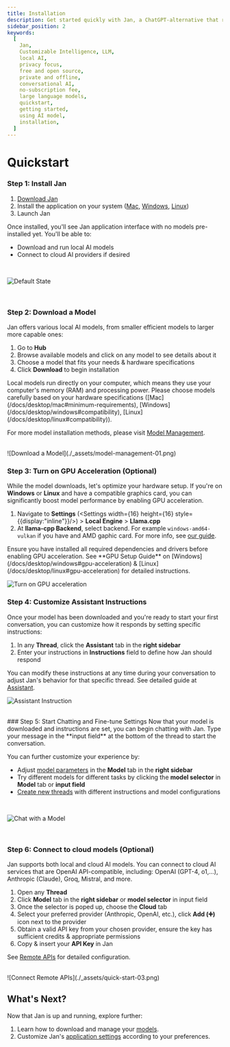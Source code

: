```yaml
---
title: Installation
description: Get started quickly with Jan, a ChatGPT-alternative that runs on your own computer, with a local API server. Learn how to install Jan and select an AI model to start chatting.
sidebar_position: 2
keywords:
  [
    Jan,
    Customizable Intelligence, LLM,
    local AI,
    privacy focus,
    free and open source,
    private and offline,
    conversational AI,
    no-subscription fee,
    large language models,
    quickstart,
    getting started,
    using AI model,
    installation,
  ]
---
```




# Quickstart
<Steps>

### Step 1: Install Jan
1. [Download Jan](/download)
2. Install the application on your system ([Mac](/docs/desktop/mac), [Windows](/docs/desktop/windows), [Linux](/docs/desktop/linux))
3. Launch Jan

Once installed, you'll see Jan application interface with no models pre-installed yet. You'll be able to:
- Download and run local AI models 
- Connect to cloud AI providers if desired
<br/>

![Default State](./_assets/quick-start-01.png)

<br/>

### Step 2: Download a Model
Jan offers various local AI models, from smaller efficient models to larger more capable ones:
1. Go to **Hub**
2. Browse available models and click on any model to see details about it
3. Choose a model that fits your needs & hardware specifications
4. Click **Download** to begin installation
<Callout type="info">
Local models run directly on your computer, which means they use your computer's memory (RAM) and processing power. Please choose models carefully based on your hardware specifications ([Mac](/docs/desktop/mac#minimum-requirements), [Windows](/docs/desktop/windows#compatibility), [Linux](/docs/desktop/linux#compatibility)).
</Callout>

For more model installation methods, please visit [Model Management](/docs/models/manage-models).

<br/>
![Download a Model](./_assets/model-management-01.png)
<br/>

### Step 3: Turn on GPU Acceleration (Optional)
While the model downloads, let's optimize your hardware setup. If you're on **Windows** or **Linux** and have a compatible graphics card, you can significantly boost model performance by enabling GPU acceleration.
1. Navigate to **Settings** (<Settings width={16} height={16} style={{display:"inline"}}/>) > **Local Engine** > **Llama.cpp**
2. At **llama-cpp Backend**, select backend. For example `windows-amd64-vulkan` if you have and AMD gaphic card. For more info, see [our guide](/docs/local-engines/llama-cpp).

<Callout type="info">
Ensure you have installed all required dependencies and drivers before enabling GPU acceleration. See **GPU Setup Guide** on [Windows](/docs/desktop/windows#gpu-acceleration) & [Linux](/docs/desktop/linux#gpu-acceleration) for detailed instructions.
</Callout>
<br/>

![Turn on GPU acceleration](./_assets/trouble-shooting-03.png)

### Step 4: Customize Assistant Instructions
Once your model has been downloaded and you're ready to start your first conversation, you can customize how it responds by setting specific instructions:
1. In any **Thread**, click the **Assistant** tab in the **right sidebar**
2. Enter your instructions in **Instructions** field to define how Jan should respond

You can modify these instructions at any time during your conversation to adjust Jan's behavior for that specific thread. See detailed guide at [Assistant](/docs/assistants).
<br/>

![Assistant Instruction](./_assets/quick-start-02.png)

<br/>
### Step 5: Start Chatting and Fine-tune Settings
Now that your model is downloaded and instructions are set, you can begin chatting with Jan. Type your message in the **input field** at the bottom of the thread to start the conversation.

You can further customize your experience by:
- Adjust [model parameters](/docs/models/model-parameters) in the **Model** tab in the **right sidebar**
- Try different models for different tasks by clicking the **model selector** in **Model** tab or **input field**
- [Create new threads](/docs/threads#creating-new-thread) with different instructions and model configurations



<br/>

![Chat with a Model](./_assets/model-parameters.png)

<br/>


### Step 6: Connect to cloud models (Optional)
Jan supports both local and cloud AI models. You can connect to cloud AI services that are OpenAI API-compatible, including: OpenAI (GPT-4, o1,...), Anthropic (Claude), Groq, Mistral, and more.
1. Open any **Thread**
2. Click **Model** tab in the **right sidebar** or **model selector** in input field
3. Once the selector is poped up, choose the **Cloud** tab
4. Select your preferred provider (Anthropic, OpenAI, etc.), click **Add (➕)** icon next to the provider
5. Obtain a valid API key from your chosen provider, ensure the key has sufficient credits & appropriate permissions
6. Copy & insert your **API Key** in Jan

See [Remote APIs](/docs/remote-models/openai) for detailed configuration.

<br/>
![Connect Remote APIs](./_assets/quick-start-03.png)
<br/>

</Steps>

## What's Next?
Now that Jan is up and running, explore further:
1. Learn how to download and manage your [models](/docs/models).
2. Customize Jan's [application settings](/docs/settings) according to your preferences.